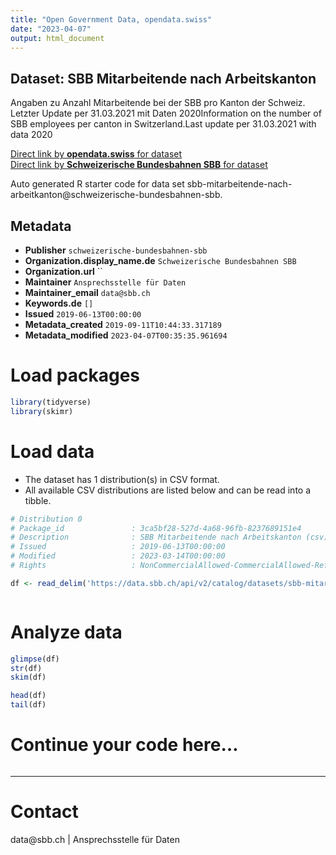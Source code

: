 ```yaml
---
title: "Open Government Data, opendata.swiss"
date: "2023-04-07"
output: html_document
---
```


## Dataset: SBB Mitarbeitende nach Arbeitskanton

Angaben zu Anzahl Mitarbeitende bei der SBB pro Kanton der Schweiz. Letzter Update per 31.03.2021 mit Daten 2020Information on the number of SBB employees per canton in Switzerland.Last update per 31.03.2021 with data 2020

[Direct link by **opendata.swiss** for dataset](https://opendata.swiss/de/dataset/sbb-mitarbeitende-nach-arbeitskanton)<br>
[Direct link by **Schweizerische Bundesbahnen SBB** for dataset](https://data.sbb.ch/explore/dataset/sbb-mitarbeitende-nach-arbeitkanton/)

Auto generated R starter code for data set sbb-mitarbeitende-nach-arbeitkanton@schweizerische-bundesbahnen-sbb.

## Metadata

- **Publisher** `schweizerische-bundesbahnen-sbb`
- **Organization.display_name.de** `Schweizerische Bundesbahnen SBB`
- **Organization.url** ``
- **Maintainer** `Ansprechsstelle für Daten`
- **Maintainer_email** `data@sbb.ch`
- **Keywords.de** `[]`
- **Issued** `2019-06-13T00:00:00`
- **Metadata_created** `2019-09-11T10:44:33.317189`
- **Metadata_modified** `2023-04-07T00:35:35.961694`


# Load packages

```r

library(tidyverse)
library(skimr)

```

# Load data

-   The dataset has 1 distribution(s) in CSV format.
-   All available CSV distributions are listed below and can be read into a tibble.

```r

# Distribution 0
# Package_id               : 3ca5bf28-527d-4a68-96fb-8237689151e4
# Description              : SBB Mitarbeitende nach Arbeitskanton (csv)
# Issued                   : 2019-06-13T00:00:00
# Modified                 : 2023-03-14T00:00:00
# Rights                   : NonCommercialAllowed-CommercialAllowed-ReferenceRequired

df <- read_delim('https://data.sbb.ch/api/v2/catalog/datasets/sbb-mitarbeitende-nach-arbeitkanton/exports/csv')



```

# Analyze data

```r

glimpse(df)
str(df)
skim(df)

head(df)
tail(df)

```

# Continue your code here...

```r

```

------------------------------------------------------------------------

# Contact

data@sbb.ch | Ansprechsstelle für Daten

